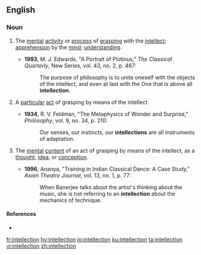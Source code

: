 ==English==

===Noun===
{{en-noun}}

# {{context|uncountable|lang=en}} The [[mental]] [[activity]] or [[process]] of [[grasp]]ing with the [[intellect]]; [[apprehension]] by the [[mind]]; [[understanding]].
#*'''1993''', M. J. Edwards, "A Portrait of Plotinus," ''The Classical Quarterly'', New Series, vol. 43, no. 2, p. 487:
#*:The purpose of philosophy is to unite oneself with the objects of the intellect, and even at last with the One that is above all '''intellection'''.
# {{context|countable|lang=en}} A [[particular]] [[act]] of grasping by means of the intellect.
#*'''1934''', R. V. Feldman, "The Metaphysics of Wonder and Surprise," ''Philosophy'', vol. 9, no. 34, p. 210:
#*:Our senses, our instincts, our '''intellections''' are all instruments of adaptation.
# {{context|countable|lang=en}} The [[mental]] [[content]] of an act of grasping by means of the intellect, as a [[thought]], [[idea]], or [[conception]].
#*'''1996''', Ananya, "Training in Indian Classical Dance: A Case Study," ''Asian Theatre Journal'', vol. 13, no. 1, p. 77:
#*:When Banerjee talks about the artist's thinking about the music, she is not referring to an '''intellection''' about the mechanics of technique.

====References====
* {{R:OneLook}}

[[fr:intellection]]
[[hy:intellection]]
[[io:intellection]]
[[ku:intellection]]
[[ta:intellection]]
[[vi:intellection]]
[[zh:intellection]]